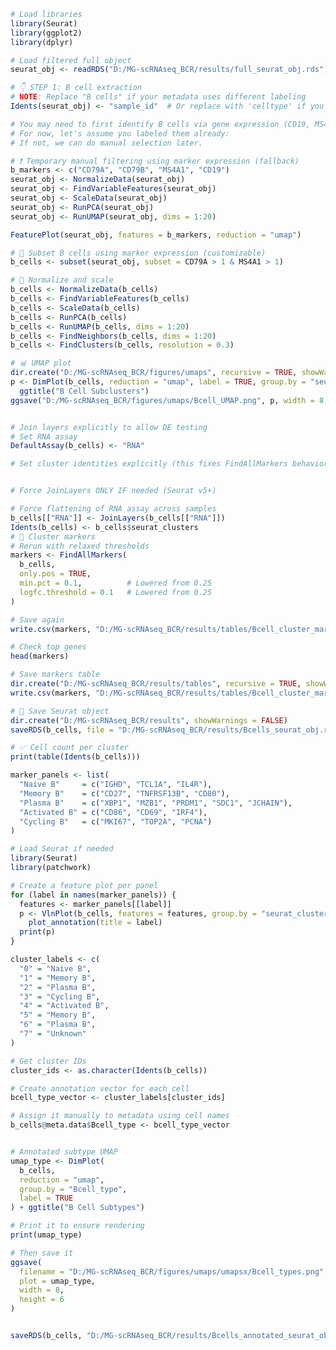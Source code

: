 ```r
# Load libraries
library(Seurat)
library(ggplot2)
library(dplyr)

# Load filtered full object
seurat_obj <- readRDS("D:/MG-scRNAseq_BCR/results/full_seurat_obj.rds")

# 👇 STEP 1: B cell extraction
# NOTE: Replace "B cells" if your metadata uses different labeling
Idents(seurat_obj) <- "sample_id"  # Or replace with 'celltype' if you have annotations

# You may need to first identify B cells via gene expression (CD19, MS4A1 etc.)
# For now, let's assume you labeled them already:
# If not, we can do manual selection later.

# ❗ Temporary manual filtering using marker expression (fallback)
b_markers <- c("CD79A", "CD79B", "MS4A1", "CD19")
seurat_obj <- NormalizeData(seurat_obj)
seurat_obj <- FindVariableFeatures(seurat_obj)
seurat_obj <- ScaleData(seurat_obj)
seurat_obj <- RunPCA(seurat_obj)
seurat_obj <- RunUMAP(seurat_obj, dims = 1:20)

FeaturePlot(seurat_obj, features = b_markers, reduction = "umap")

# 🔁 Subset B cells using marker expression (customizable)
b_cells <- subset(seurat_obj, subset = CD79A > 1 & MS4A1 > 1)

# 🧼 Normalize and scale
b_cells <- NormalizeData(b_cells)
b_cells <- FindVariableFeatures(b_cells)
b_cells <- ScaleData(b_cells)
b_cells <- RunPCA(b_cells)
b_cells <- RunUMAP(b_cells, dims = 1:20)
b_cells <- FindNeighbors(b_cells, dims = 1:20)
b_cells <- FindClusters(b_cells, resolution = 0.3)

# 📊 UMAP plot
dir.create("D:/MG-scRNAseq_BCR/figures/umaps", recursive = TRUE, showWarnings = FALSE)
p <- DimPlot(b_cells, reduction = "umap", label = TRUE, group.by = "seurat_clusters") +
  ggtitle("B Cell Subclusters")
ggsave("D:/MG-scRNAseq_BCR/figures/umaps/Bcell_UMAP.png", p, width = 8, height = 6)


# Join layers explicitly to allow DE testing
# Set RNA assay
DefaultAssay(b_cells) <- "RNA"

# Set cluster identities explicitly (this fixes FindAllMarkers behavior)


# Force JoinLayers ONLY IF needed (Seurat v5+)

# Force flattening of RNA assay across samples
b_cells[["RNA"]] <- JoinLayers(b_cells[["RNA"]])
Idents(b_cells) <- b_cells$seurat_clusters
# 🧬 Cluster markers
# Rerun with relaxed thresholds
markers <- FindAllMarkers(
  b_cells,
  only.pos = TRUE,
  min.pct = 0.1,          # Lowered from 0.25
  logfc.threshold = 0.1   # Lowered from 0.25
)

# Save again
write.csv(markers, "D:/MG-scRNAseq_BCR/results/tables/Bcell_cluster_markers.csv", row.names = FALSE)

# Check top genes
head(markers)

# Save markers table
dir.create("D:/MG-scRNAseq_BCR/results/tables", recursive = TRUE, showWarnings = FALSE)
write.csv(markers, "D:/MG-scRNAseq_BCR/results/tables/Bcell_cluster_markers.csv", row.names = FALSE)

# 💾 Save Seurat object
dir.create("D:/MG-scRNAseq_BCR/results", showWarnings = FALSE)
saveRDS(b_cells, file = "D:/MG-scRNAseq_BCR/results/Bcells_seurat_obj.rds")

# ✅ Cell count per cluster
print(table(Idents(b_cells)))

```

```r
marker_panels <- list(
  "Naive B"     = c("IGHD", "TCL1A", "IL4R"),
  "Memory B"    = c("CD27", "TNFRSF13B", "CD80"),
  "Plasma B"    = c("XBP1", "MZB1", "PRDM1", "SDC1", "JCHAIN"),
  "Activated B" = c("CD86", "CD69", "IRF4"),
  "Cycling B"   = c("MKI67", "TOP2A", "PCNA")
)

# Load Seurat if needed
library(Seurat)
library(patchwork)

# Create a feature plot per panel
for (label in names(marker_panels)) {
  features <- marker_panels[[label]]
  p <- VlnPlot(b_cells, features = features, group.by = "seurat_clusters", pt.size = 0.1, combine = TRUE) +
    plot_annotation(title = label)
  print(p)
}

cluster_labels <- c(
  "0" = "Naive B",
  "1" = "Memory B",
  "2" = "Plasma B",
  "3" = "Cycling B",
  "4" = "Activated B",
  "5" = "Memory B",
  "6" = "Plasma B",
  "7" = "Unknown"
)

# Get cluster IDs
cluster_ids <- as.character(Idents(b_cells))

# Create annotation vector for each cell
bcell_type_vector <- cluster_labels[cluster_ids]

# Assign it manually to metadata using cell names
b_cells@meta.data$Bcell_type <- bcell_type_vector


# Annotated subtype UMAP
umap_type <- DimPlot(
  b_cells,
  reduction = "umap",
  group.by = "Bcell_type",
  label = TRUE
) + ggtitle("B Cell Subtypes")

# Print it to ensure rendering
print(umap_type)

# Then save it
ggsave(
  filename = "D:/MG-scRNAseq_BCR/figures/umaps/umapsx/Bcell_types.png",
  plot = umap_type,
  width = 8,
  height = 6
)


saveRDS(b_cells, "D:/MG-scRNAseq_BCR/results/Bcells_annotated_seurat_obj.rds")

```

